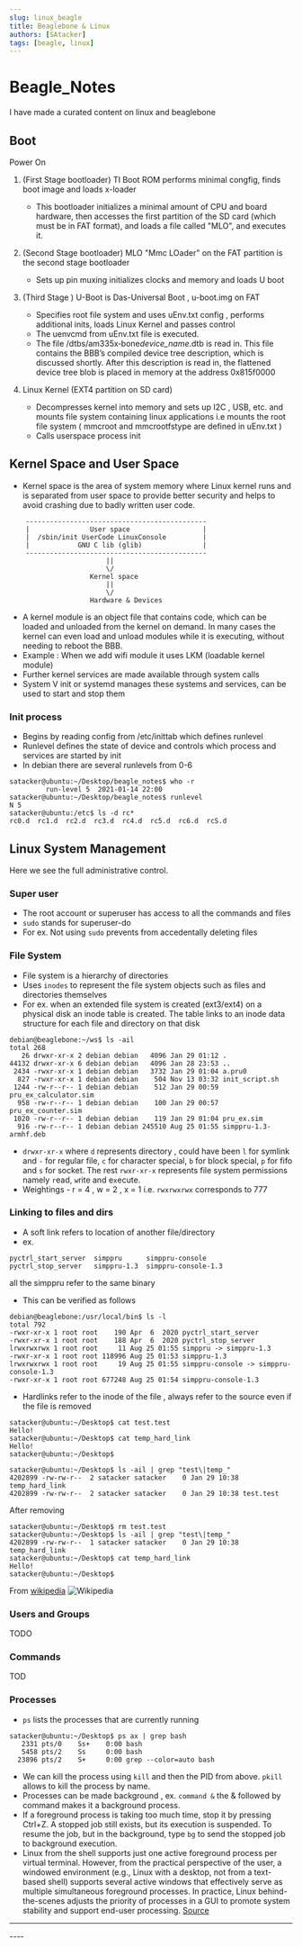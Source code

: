 ```yaml
---
slug: linux_beagle
title: Beaglebone & Linux
authors: [SAtacker]
tags: [beagle, linux]
---
```


# Beagle_Notes

I have made a curated content on linux and beaglebone

<!-- truncate -->

## Boot

Power On

1. (First Stage bootloader) TI Boot ROM performs minimal congfig, finds boot image and loads x-loader

   - This bootloader initializes a minimal amount of CPU and board hardware, then accesses the first partition of the SD card (which must be in FAT format), and loads a file called "MLO", and executes it.

2. (Second Stage bootloader) MLO "Mmc LOader" on the FAT partition is the second stage bootloader

   - Sets up pin muxing initializes clocks and memory and loads U boot

3. (Third Stage ) U-Boot is Das-Universal Boot , u-boot.img on FAT

   - Specifies root file system and uses uEnv.txt config , performs additional inits, loads Linux Kernel and passes control
   - The uenvcmd from uEnv.txt file is executed.
   - The file /dtbs/am335x‐bone*device_name*.dtb is read in. This file contains the BBB’s compiled device tree description, which is discussed shortly. After this description is read in, the flattened device tree blob is placed in memory at the address 0x815f0000

4. Linux Kernel (EXT4 partition on SD card)
   - Decompresses kernel into memory and sets up I2C , USB, etc. and mounts file system containing linux applications i.e mounts the root file system ( mmcroot and mmcrootfstype are defined in uEnv.txt )
   - Calls userspace process init

## Kernel Space and User Space

- Kernel space is the area of system memory where Linux kernel runs and is separated from user space to provide better security and helps to avoid crashing due to badly written user code.

```
    ---------------------------------------------
    |               User space                  |
    |  /sbin/init UserCode LinuxConsole         |
    |            GNU C lib (glib)               |
    ---------------------------------------------
                        ||
                        \/
                    Kernel space
                        ||
                        \/
                    Hardware & Devices
```

- A kernel module is an object file that contains code, which can be loaded and unloaded from the kernel on demand. In many cases the kernel can even load and unload modules while it is executing, without needing to reboot the BBB.
- Example : When we add wifi module it uses LKM (loadable kernel module)
- Further kernel services are made available through system calls
- System V init or systemd manages these systems and services, can be used to start and stop them

### Init process

- Begins by reading config from /etc/inittab which defines runlevel
- Runlevel defines the state of device and controls which process and services are started by init
- In debian there are several runlevels from 0-6 

```
satacker@ubuntu:~/Desktop/beagle_notes$ who -r
         run-level 5  2021-01-14 22:00
satacker@ubuntu:~/Desktop/beagle_notes$ runlevel
N 5
satacker@ubuntu:/etc$ ls -d rc*
rc0.d  rc1.d  rc2.d  rc3.d  rc4.d  rc5.d  rc6.d  rcS.d
```

## Linux System Management

Here we see the full administrative control.

### Super user

- The root account or superuser has access to all the commands and files
- `sudo` stands for superuser-do
- For ex. Not using `sudo` prevents from accedentally deleting files

### File System

- File system is a hierarchy of directories
- Uses `inodes` to represent the file system objects such as files and directories themselves
- For ex. when an extended file system is created (ext3/ext4) on a physical disk an inode table is created. The table links to an inode data structure for each file and directory on that disk

```
debian@beaglebone:~/ws$ ls -ail
total 268
   26 drwxr-xr-x 2 debian debian   4096 Jan 29 01:12 .
44132 drwxr-xr-x 6 debian debian   4096 Jan 28 23:53 ..
 2434 -rwxr-xr-x 1 debian debian   3732 Jan 29 01:04 a.pru0
  827 -rwxr-xr-x 1 debian debian    504 Nov 13 03:32 init_script.sh
 1244 -rw-r--r-- 1 debian debian    512 Jan 29 00:59 pru_ex_calculator.sim
  958 -rw-r--r-- 1 debian debian    100 Jan 29 00:57 pru_ex_counter.sim
 1020 -rw-r--r-- 1 debian debian    119 Jan 29 01:04 pru_ex.sim
  916 -rw-r--r-- 1 debian debian 245510 Aug 25 01:55 simppru-1.3-armhf.deb
```

- `drwxr-xr-x` where `d` represents directory , could have been `l` for symlink and `-` for regular file, `c` for character special, `b` for block special, `p` for fifo and `s` for socket. The rest `rwxr-xr-x` represents file system permissions namely `r`ead, `w`rite and e`x`ecute.
- Weightings - r = 4 , w = 2 , x = 1 i.e. `rwxrwxrwx` corresponds to 777

### Linking to files and dirs

- A soft link refers to location of another file/directory
- ex. 
```debian@beaglebone:/usr/local/bin$ ls
pyctrl_start_server  simppru      simppru-console
pyctrl_stop_server   simppru-1.3  simppru-console-1.3
``` 
all the simppru refer to the same binary 
- This can be verified as follows

```
debian@beaglebone:/usr/local/bin$ ls -l
total 792
-rwxr-xr-x 1 root root    190 Apr  6  2020 pyctrl_start_server
-rwxr-xr-x 1 root root    188 Apr  6  2020 pyctrl_stop_server
lrwxrwxrwx 1 root root     11 Aug 25 01:55 simppru -> simppru-1.3
-rwxr-xr-x 1 root root 118996 Aug 25 01:53 simppru-1.3
lrwxrwxrwx 1 root root     19 Aug 25 01:55 simppru-console -> simppru-console-1.3
-rwxr-xr-x 1 root root 677248 Aug 25 01:54 simppru-console-1.3
```

- Hardlinks refer to the inode of the file , always refer to the source even if the file is removed

```
satacker@ubuntu:~/Desktop$ cat test.test 
Hello!
satacker@ubuntu:~/Desktop$ cat temp_hard_link 
Hello!
satacker@ubuntu:~/Desktop$ 
```

```
satacker@ubuntu:~/Desktop$ ls -ail | grep "test\|temp_" 
4202899 -rw-rw-r--  2 satacker satacker    0 Jan 29 10:38 temp_hard_link
4202899 -rw-rw-r--  2 satacker satacker    0 Jan 29 10:38 test.test
```
After removing
```
satacker@ubuntu:~/Desktop$ rm test.test 
satacker@ubuntu:~/Desktop$ ls -ail | grep "test\|temp_" 
4202899 -rw-rw-r--  1 satacker satacker    0 Jan 29 10:38 temp_hard_link
satacker@ubuntu:~/Desktop$ cat temp_hard_link 
Hello!
satacker@ubuntu:~/Desktop$
```
From [wikipedia](https://en.wikipedia.org/wiki/Hard_link)
![Wikipedia](https://upload.wikimedia.org/wikipedia/commons/3/32/Hard_Link_Illustration.svg)

### Users and Groups

TODO

### Commands

TOD

### Processes

- `ps` lists the processes that are currently running

```
satacker@ubuntu:~/Desktop$ ps ax | grep bash
   2331 pts/0    Ss+    0:00 bash
   5458 pts/2    Ss     0:00 bash
  23896 pts/2    S+     0:00 grep --color=auto bash
```

- We can kill the process using `kill` and then the PID from above. `pkill` allows to kill the process by name.
- Processes can be made background , ex. `command &` the & followed by command makes it a background process.
- If a foreground process is taking too much time, stop it by pressing Ctrl+Z. A stopped job still exists, but its execution is suspended. To resume the job, but in the background, type `bg` to send the stopped job to background execution. 
- Linux from the shell supports just one active foreground process per virtual terminal. However, from the practical perspective of the user, a windowed environment (e.g., Linux with a desktop, not from a text-based shell) supports several active windows that effectively serve as multiple simultaneous foreground processes. In practice, Linux behind-the-scenes adjusts the priority of processes in a GUI to promote system stability and support end-user processing. [Source](https://www.lifewire.com/multitasking-background-foreground-process-2180219)


----
<Comments />
----
